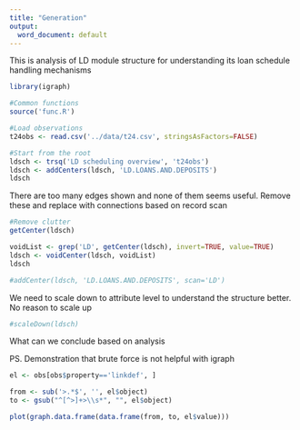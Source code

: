 ```yaml
---
title: "Generation"
output:
  word_document: default
---
```

This is analysis of LD module structure for understanding its loan schedule handling mechanisms

```r
library(igraph)

#Common functions
source('func.R')

#Load observations
t24obs <- read.csv('../data/t24.csv', stringsAsFactors=FALSE)

#Start from the root
ldsch <- trsq('LD scheduling overview', 't24obs')
ldsch <- addCenters(ldsch, 'LD.LOANS.AND.DEPOSITS')
ldsch
```

There are too many edges shown and none of them seems useful. Remove these and replace with connections based on record scan

```r
#Remove clutter
getCenter(ldsch)

voidList <- grep('LD', getCenter(ldsch), invert=TRUE, value=TRUE)
ldsch <- voidCenter(ldsch, voidList)
ldsch

#addCenter(ldsch, 'LD.LOANS.AND.DEPOSITS', scan='LD')

```

We need to scale down to attribute level to understand the structure better. No reason to scale up

```r
#scaleDown(ldsch)
```

What can we conclude based on analysis

PS. Demonstration that brute force is not helpful with igraph
```r
el <- obs[obs$property=='linkdef', ]

from <- sub('>.*$', '', el$object)
to <- gsub("^[^>]+>\\s*", "", el$object)

plot(graph.data.frame(data.frame(from, to, el$value)))
```

